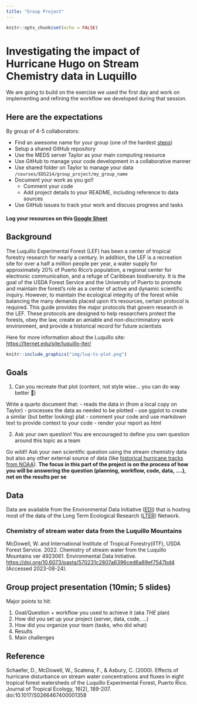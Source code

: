 ```yaml
---
title: "Group Project"
---
```


```r
knitr::opts_chunk$set(echo = FALSE)
```

# Investigating the impact of Hurricane Hugo on Stream Chemistry data in Luquillo

We are going to build on the exercise we used the first day and work on implementing and refining the workflow we developed during that session.

## Here are the expectations

By group of 4-5 collaborators:

- Find an awesome name for your group (one of the hardest [steps](https://www.karlton.org/2017/12/naming-things-hard/))
- Setup a shared GitHub repository
- Use the MEDS server Taylor as your main computing resource
- Use GitHub to manage your code development in a collaborative manner
- Use shared folder on Taylor to manage your data `/courses/EDS214/group_project/my_group_name`
- Document your work as you go!!
  - Comment your code
  - Add project details to your README, including reference to data sources
- Use GitHub issues to track your work and discuss progress and tasks


#### Log your resources on this [Google Sheet](https://docs.google.com/spreadsheets/d/1cVoUFvSUdn04gzBSPrvmr2ZfkbnlBOG1iCSwill2NA0/edit#gid=0)


## Background

The Luquillo Experimental Forest (LEF) has been a center of tropical forestry research for nearly a century. In addition, the LEF is a recreation site for over a half a million people per year, a water supply for approximately 20% of Puerto Rico's population, a regional center for electronic communication, and a refuge of Caribbean biodiversity. It is the goal of the USDA Forest Service and the University of Puerto to promote and maintain the forest's role as a center of active and dynamic scientific inquiry. However, to maintain the ecological integrity of the forest while balancing the many demands placed upon it's resources, certain protocol is required. This guide provides the major protocols that govern research in the LEF. These protocols are designed to help researchers protect the forests, obey the law, create an amiable and non-discriminatory work environment, and provide a historical record for future scientists

Here for more information about the Luquillo site: <https://lternet.edu/site/luquillo-lter/>


```r
knitr::include_graphics("img/luq-ts-plot.png")
```

## Goals

1. Can you recreate that plot (content, not style wise... you can do way better 🙂)

Write a quarto document that:
    - reads the data in (from a local copy on Taylor)
    - processes the data as needed to be plotted
    - use ggplot to create a similar (but better looking) plat
    - comment your code and use markdown text to provide context to your code
    - render your report as html


2. Ask your own question! You are encouraged to define you own question around this topic as a team

Go wild!! Ask your own scientific question using the stream chemistry data but also any other external source of data (like [historical hurricane tracks from NOAA](https://www.nhc.noaa.gov/data/)). **The focus in this part of the project is on the process of how you will be answering the question (planning, workflow, code, data, ....), not on the results per se**


## Data

Data are available from the Environmental Data Initiative ([EDI](https://edirepository.org/)) that is hosting most of the data of the Long Term Ecological Research ([LTER](https://lternet.edu/)) Network.


### Chemistry of stream water data from the Luquillo Mountains

McDowell, W. and International Institute of Tropical Forestry(IITF), USDA Forest Service. 2022. Chemistry of stream water from the Luquillo Mountains ver 4923061. Environmental Data Initiative. <https://doi.org/10.6073/pasta/570231c2807a6396ced6a89ef7547bd4> (Accessed 2023-08-24).


## Group project presentation (10min; 5 slides) 

Major points to hit:

1. Goal/Question + workflow you used to achieve it (aka *THE* plan)
1. How did you set up your project (server, data, code, …)
1. How did you organize your team (tasks, who did what)
1. Results 
1. Main challenges



## Reference

Schaefer, D., McDowell, W., Scatena, F., & Asbury, C. (2000). Effects of hurricane disturbance on stream water concentrations and fluxes in eight tropical forest watersheds of the Luquillo Experimental Forest, Puerto Rico. Journal of Tropical Ecology, 16(2), 189-207. doi:10.1017/S0266467400001358

